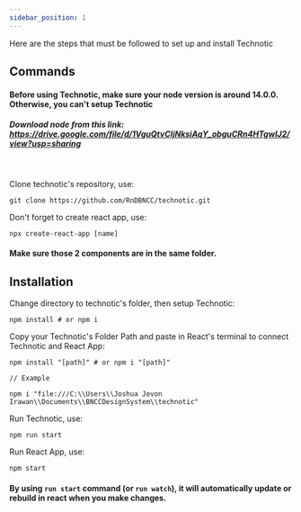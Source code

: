 ```yaml
---
sidebar_position: 1
---
```


Here are the steps that must be followed to set up and install Technotic

## Commands

#### Before using Technotic, make sure your node version is around 14.0.0. Otherwise, you can't setup Technotic

##### Download node from this link: https://drive.google.com/file/d/1VguQtvCIjNksiAqY_obguCRn4HTgwlJ2/view?usp=sharing

<br />

Clone technotic's repository, use:

```
git clone https://github.com/RnDBNCC/technotic.git
```

Don't forget to create react app, use:

```
npx create-react-app [name]
```

#### Make sure those 2 components are in the same folder.

## Installation

Change directory to technotic's folder, then setup Technotic:

```
npm install # or npm i
```

Copy your Technotic's Folder Path and paste in React's terminal to connect Technotic and React App:

```
npm install "[path]" # or npm i "[path]"

// Example

npm i "file:///C:\\Users\\Joshua Jevon Irawan\\Documents\\BNCCDesignSystem\\technotic"

```

Run Technotic, use:

```
npm run start
```

Run React App, use:

```
npm start
```

#### By using `run start` command (or `run watch`), it will automatically update or rebuild in react when you make changes.
